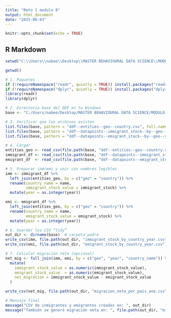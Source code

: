 ```yaml
---
title: "Reto 1 modulo 8"
output: html_document
date: "2025-08-03"
---
```


```r
knitr::opts_chunk$set(echo = TRUE)
```

## R Markdown

```r


setwd("C:\\Users\\nabee\\Desktop\\MASTER BEHAVIOURAL DATA SCIENCE\\MODULO VIII\\ddf--unpop--international_migrant_stock-master")

getwd()
```




```r
# 1. Paquetes
if (!requireNamespace("readr", quietly = TRUE)) install.packages("readr")
if (!requireNamespace("dplyr", quietly = TRUE)) install.packages("dplyr")
library(readr)
library(dplyr)

# 2. Directorio base del DDF en tu Windows
base <- "C:/Users/nabee/Desktop/MASTER BEHAVIOURAL DATA SCIENCE/MODULO VIII/ddf--unpop--international_migrant_stock-master/ddf--unpop--international_migrant_stock-master"

# 3. Verificar que los archivos existen
list.files(base, pattern = "ddf--entities--geo--country.csv", full.names = TRUE)
list.files(base, pattern = "ddf--datapoints--immigrant_stock--by--geo--year.csv", full.names = TRUE)
list.files(base, pattern = "ddf--datapoints--emigrant_stock--by--geo--year.csv", full.names = TRUE)

# 4. Cargar
entities_geo <- read_csv(file.path(base, "ddf--entities--geo--country.csv"))
immigrant_df <- read_csv(file.path(base, "ddf--datapoints--immigrant_stock--by--geo--year.csv"))
emigrant_df  <- read_csv(file.path(base, "ddf--datapoints--emigrant_stock--by--geo--year.csv"))

# 5. Preparar inm/emi y unir con nombres legibles
imm <- immigrant_df %>%
  left_join(entities_geo, by = c("geo" = "country")) %>%
  rename(country_name = name,
         immigrant_stock_value = immigrant_stock) %>%
  mutate(year = as.integer(year))

emi <- emigrant_df %>%
  left_join(entities_geo, by = c("geo" = "country")) %>%
  rename(country_name = name,
         emigrant_stock_value = emigrant_stock) %>%
  mutate(year = as.integer(year))

# 6. Guardar los CSV “tidy”
out_dir <- dirname(base)  # carpeta padre
write_csv(imm, file.path(out_dir, "immigrant_stock_by_country_year.csv"))
write_csv(emi, file.path(out_dir, "emigrant_stock_by_country_year.csv"))

# 7. Calcular migración neta (opcional)
net_mig <- full_join(imm, emi, by = c("geo", "year", "country_name")) %>%
  mutate(
    immigrant_stock_value = as.numeric(immigrant_stock_value),
    emigrant_stock_value  = as.numeric(emigrant_stock_value),
    net_migration = immigrant_stock_value - emigrant_stock_value
  )

write_csv(net_mig, file.path(out_dir, "migracion_neta_por_pais_ano.csv"))

# Mensaje final
message("CSV de inmigrantes y emigrantes creados en: ", out_dir)
message("También se generó migración neta en: ", file.path(out_dir, "migracion_neta_por_pais_ano.csv"))
```